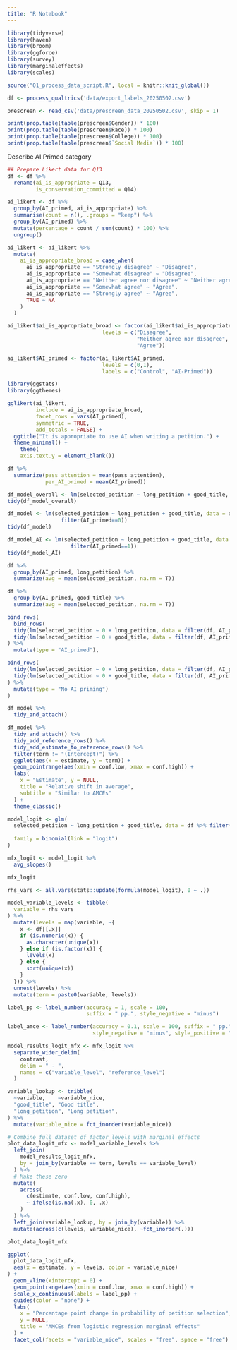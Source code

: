 ```yaml
---
title: "R Notebook"
---
```


```r
library(tidyverse)
library(haven)
library(broom)
library(ggforce) 
library(survey)
library(marginaleffects)
library(scales)  

source("01_process_data_script.R", local = knitr::knit_global())

```

```r
df <- process_qualtrics('data/export_labels_20250502.csv')

prescreen <- read_csv('data/prescreen_data_20250502.csv', skip = 1)

print(prop.table(table(prescreen$Gender)) * 100)
print(prop.table(table(prescreen$Race)) * 100)
print(prop.table(table(prescreen$College)) * 100)
print(prop.table(table(prescreen$`Social Media`)) * 100)
```

Describe AI Primed category 
```r

## Prepare Likert data for Q13
df <- df %>% 
  rename(ai_is_appropriate = Q13,
         is_conservation_committed = Q14)

ai_likert <- df %>%
  group_by(AI_primed, ai_is_appropriate) %>%
  summarise(count = n(), .groups = "keep") %>%
  group_by(AI_primed) %>% 
  mutate(percentage = count / sum(count) * 100) %>%
  ungroup()

ai_likert <- ai_likert %>%
  mutate(
    ai_is_appropriate_broad = case_when(
      ai_is_appropriate == "Strongly disagree" ~ "Disagree", 
      ai_is_appropriate == "Somewhat disagree" ~ "Disagree",
      ai_is_appropriate == "Neither agree nor disagree" ~ "Neither agree nor disagree",
      ai_is_appropriate == "Somewhat agree" ~ "Agree",
      ai_is_appropriate == "Strongly agree" ~ "Agree",
      TRUE ~ NA
    )
  )

ai_likert$ai_is_appropriate_broad <- factor(ai_likert$ai_is_appropriate_broad,
                              levels = c("Disagree",
                                         "Neither agree nor disagree",
                                         "Agree"))

ai_likert$AI_primed <- factor(ai_likert$AI_primed,
                              levels = c(0,1),
                              labels = c("Control", "AI-Primed"))

```

```r
library(ggstats)
library(ggthemes)

gglikert(ai_likert,
         include = ai_is_appropriate_broad,
         facet_rows = vars(AI_primed),
         symmetric = TRUE,
         add_totals = FALSE) +
  ggtitle("It is appropriate to use AI when writing a petition.") +
  theme_minimal() + 
    theme(
    axis.text.y = element_blank())

```


```r
df %>% 
  summarize(pass_attention = mean(pass_attention),
            per_AI_primed = mean(AI_primed))
```


```r
df_model_overall <- lm(selected_petition ~ long_petition + good_title, data = df)
tidy(df_model_overall)

df_model <- lm(selected_petition ~ long_petition + good_title, data = df %>% 
                 filter(AI_primed==0))
tidy(df_model)

df_model_AI <- lm(selected_petition ~ long_petition + good_title, data = df %>% 
                    filter(AI_primed==1))
tidy(df_model_AI)

df %>% 
  group_by(AI_primed, long_petition) %>% 
  summarize(avg = mean(selected_petition, na.rm = T))

df %>% 
  group_by(AI_primed, good_title) %>% 
  summarize(avg = mean(selected_petition, na.rm = T))

bind_rows(
  bind_rows(
  tidy(lm(selected_petition ~ 0 + long_petition, data = filter(df, AI_primed==1))),
  tidy(lm(selected_petition ~ 0 + good_title, data = filter(df, AI_primed==1)))
) %>% 
  mutate(type = "AI_primed"),

bind_rows(
  tidy(lm(selected_petition ~ 0 + long_petition, data = filter(df, AI_primed==0))),
  tidy(lm(selected_petition ~ 0 + good_title, data = filter(df, AI_primed==0)))
) %>% 
  mutate(type = "No AI priming")
)
```

```r
df_model %>%
  tidy_and_attach()
```
```r
df_model %>%
  tidy_and_attach() %>% 
  tidy_add_reference_rows() %>%
  tidy_add_estimate_to_reference_rows() %>%
  filter(term != "(Intercept)") %>%
  ggplot(aes(x = estimate, y = term)) +
  geom_pointrange(aes(xmin = conf.low, xmax = conf.high)) +
  labs(
    x = "Estimate", y = NULL,
    title = "Relative shift in average",
    subtitle = "Similar to AMCEs"
  ) +
  theme_classic()
```
```r
model_logit <- glm(
  selected_petition ~ long_petition + good_title, data = df %>% filter(AI_primed==1,
                                                                       !is.na(selected_petition)),
  family = binomial(link = "logit")
)

mfx_logit <- model_logit %>% 
  avg_slopes()

mfx_logit
```
```r
rhs_vars <- all.vars(stats::update(formula(model_logit), 0 ~ .))

model_variable_levels <- tibble(
  variable = rhs_vars
) %>% 
  mutate(levels = map(variable, ~{
    x <- df[[.x]]
    if (is.numeric(x)) {
      as.character(unique(x))
    } else if (is.factor(x)) {
      levels(x)
    } else {
      sort(unique(x))
    }
  })) %>% 
  unnest(levels) %>% 
  mutate(term = paste0(variable, levels))

label_pp <- label_number(accuracy = 1, scale = 100, 
                         suffix = " pp.", style_negative = "minus")

label_amce <- label_number(accuracy = 0.1, scale = 100, suffix = " pp.", 
                           style_negative = "minus", style_positive = "plus")

```
```r
model_results_logit_mfx <- mfx_logit %>%
  separate_wider_delim(
    contrast,
    delim = " - ", 
    names = c("variable_level", "reference_level")
  )

variable_lookup <- tribble(
  ~variable,    ~variable_nice,
  "good_title", "Good title",
  "long_petition", "Long petition",
) %>% 
  mutate(variable_nice = fct_inorder(variable_nice))

# Combine full dataset of factor levels with marginal effects
plot_data_logit_mfx <- model_variable_levels %>%
  left_join(
    model_results_logit_mfx,
    by = join_by(variable == term, levels == variable_level)
  ) %>%
  # Make these zero
  mutate(
    across(
      c(estimate, conf.low, conf.high),
      ~ ifelse(is.na(.x), 0, .x)
    )
  ) %>% 
  left_join(variable_lookup, by = join_by(variable)) %>% 
  mutate(across(c(levels, variable_nice), ~fct_inorder(.)))

plot_data_logit_mfx
```

```r
ggplot(
  plot_data_logit_mfx,
  aes(x = estimate, y = levels, color = variable_nice)
) +
  geom_vline(xintercept = 0) +
  geom_pointrange(aes(xmin = conf.low, xmax = conf.high)) +
  scale_x_continuous(labels = label_pp) +
  guides(color = "none") +
  labs(
    x = "Percentage point change in probability of petition selection",
    y = NULL,
    title = "AMCEs from logistic regression marginal effects"
  ) +
  facet_col(facets = "variable_nice", scales = "free", space = "free")
```



